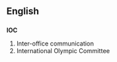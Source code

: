==English==
==={{initialism}}===
'''IOC'''

#Inter-office communication
#International Olympic Committee